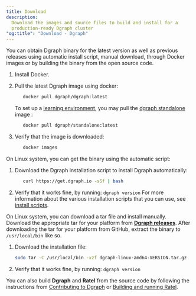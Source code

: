 ```yaml
---
title: Download
description:
  Download the images and source files to build and install for a
  production-ready Dgraph cluster
"og:title": "Download - Dgraph"
---
```



<DgraphWIP />

You can obtain Dgraph binary for the latest version as well as previous releases
using automatic install script, manual download, through Docker images or by
building the binary from the open source code.

<Tabs>

<Tab title="Docker">

1. Install Docker.

1. Pull the latest Dgraph image using docker:

   ```sh
      docker pull dgraph/dgraph:latest
   ```

   To set up a [learning environment](./single-host-setup), you may pull the
   [dgraph standalone](https://hub.docker.com/r/dgraph/standalone) image :

   ```sh
      docker pull dgraph/standalone:latest
   ```

1. Verify that the image is downloaded:

   ```sh
      docker images
   ```

</Tab>

<Tab title="Automatic">

On Linux system, you can get the binary using the automatic script:

1. Download the Dgraph installation script to install Dgraph automatically:

   ```sh
      curl https://get.dgraph.io -sSf | bash
   ```

1. Verify that it works fine, by running: `dgraph version` For more information
   about the various installation scripts that you can use, see
   [install scripts](https://github.com/dgraph-io/Install-Dgraph).

</Tab>

<Tab title="Manual">

On Linux system, you can download a tar file and install manually. Download the
appropriate tar for your platform from
**[Dgraph releases](https://github.com/hypermodeinc/dgraph/releases)**. After
downloading the tar for your platform from GitHub, extract the binary to
`/usr/local/bin` like so.

1. Download the installation file:

   ```sh
   sudo tar -C /usr/local/bin -xzf dgraph-linux-amd64-VERSION.tar.gz
   ```

1. Verify that it works fine, by running: `dgraph version`

</Tab>

<Tab title="Source">

You can also build **Dgraph** and **Ratel** from the source code by following
the instructions from
[Contributing to Dgraph](https://github.com/hypermodeinc/dgraph/blob/main/CONTRIBUTING.md)
or
[Building and running Ratel](https://github.com/hypermodeinc/ratel/blob/main/INSTRUCTIONS.md).

</Tab>

</Tabs>
